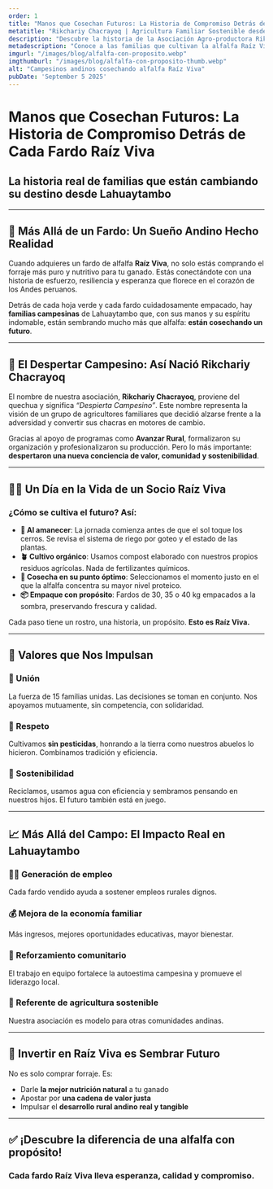 ```yaml
---
order: 1
title: "Manos que Cosechan Futuros: La Historia de Compromiso Detrás de Cada Fardo Raíz Viva"
metatitle: "Rikchariy Chacrayoq | Agricultura Familiar Sostenible desde los Andes Peruanos"
description: "Descubre la historia de la Asociación Agro-productora Rikchariy Chacrayoq Lahuaytambo Hri. Conoce el impacto social de familias andinas que cultivan alfalfa Raíz Viva y promueven el desarrollo rural en Perú."
metadescription: "Conoce a las familias que cultivan la alfalfa Raíz Viva en los Andes. Una historia de compromiso, calidad y transformación rural en Lahuaytambo."
imgurl: "/images/blog/alfalfa-con-proposito.webp"
imgthumburl: "/images/blog/alfalfa-con-proposito-thumb.webp"
alt: "Campesinos andinos cosechando alfalfa Raíz Viva"
pubDate: 'September 5 2025'
---
```


# **Manos que Cosechan Futuros: La Historia de Compromiso Detrás de Cada Fardo Raíz Viva**
## **La historia real de familias que están cambiando su destino desde Lahuaytambo**

---

## 🌄 **Más Allá de un Fardo: Un Sueño Andino Hecho Realidad**

Cuando adquieres un fardo de alfalfa **Raíz Viva**, no solo estás comprando el forraje más puro y nutritivo para tu ganado. Estás conectándote con una historia de esfuerzo, resiliencia y esperanza que florece en el corazón de los Andes peruanos.

Detrás de cada hoja verde y cada fardo cuidadosamente empacado, hay **familias campesinas** de Lahuaytambo que, con sus manos y su espíritu indomable, están sembrando mucho más que alfalfa: **están cosechando un futuro**.

---

## 🌱 **El Despertar Campesino: Así Nació Rikchariy Chacrayoq**

El nombre de nuestra asociación, **Rikchariy Chacrayoq**, proviene del quechua y significa *“Despierta Campesino”*. Este nombre representa la visión de un grupo de agricultores familiares que decidió alzarse frente a la adversidad y convertir sus chacras en motores de cambio.

Gracias al apoyo de programas como **Avanzar Rural**, formalizaron su organización y profesionalizaron su producción. Pero lo más importante: **despertaron una nueva conciencia de valor, comunidad y sostenibilidad**.

---

## 👨‍🌾 **Un Día en la Vida de un Socio Raíz Viva**

### ¿Cómo se cultiva el futuro? Así:

- **🌅 Al amanecer**: La jornada comienza antes de que el sol toque los cerros. Se revisa el sistema de riego por goteo y el estado de las plantas.
- **🪴 Cultivo orgánico**: Usamos compost elaborado con nuestros propios residuos agrícolas. Nada de fertilizantes químicos.
- **🌾 Cosecha en su punto óptimo**: Seleccionamos el momento justo en el que la alfalfa concentra su mayor nivel proteico.
- **📦 Empaque con propósito**: Fardos de 30, 35 o 40 kg empacados a la sombra, preservando frescura y calidad.

Cada paso tiene un rostro, una historia, un propósito. **Esto es Raíz Viva.**

---

## 💚 **Valores que Nos Impulsan**

### 🤝 Unión

La fuerza de 15 familias unidas. Las decisiones se toman en conjunto. Nos apoyamos mutuamente, sin competencia, con solidaridad.

### 🌿 Respeto

Cultivamos **sin pesticidas**, honrando a la tierra como nuestros abuelos lo hicieron. Combinamos tradición y eficiencia.

### 🔄 Sostenibilidad

Reciclamos, usamos agua con eficiencia y sembramos pensando en nuestros hijos. El futuro también está en juego.

---

## 📈 **Más Allá del Campo: El Impacto Real en Lahuaytambo**

### 🧑‍🌾 Generación de empleo

Cada fardo vendido ayuda a sostener empleos rurales dignos.

### 💰 Mejora de la economía familiar

Más ingresos, mejores oportunidades educativas, mayor bienestar.

### 🏡 Reforzamiento comunitario

El trabajo en equipo fortalece la autoestima campesina y promueve el liderazgo local.

### 🌱 Referente de agricultura sostenible

Nuestra asociación es modelo para otras comunidades andinas.


---

## 🐄 **Invertir en Raíz Viva es Sembrar Futuro**

No es solo comprar forraje. Es:

- Darle **la mejor nutrición natural** a tu ganado  
- Apostar por **una cadena de valor justa**  
- Impulsar el **desarrollo rural andino real y tangible**

---

## ✅ **¡Descubre la diferencia de una alfalfa con propósito!**
### Cada fardo Raíz Viva lleva esperanza, calidad y compromiso.


<WhatsappSendUrl 
  text="Contactar" 
  message="Me interesa este artículo de su página web"
  variant="primary" 
/>